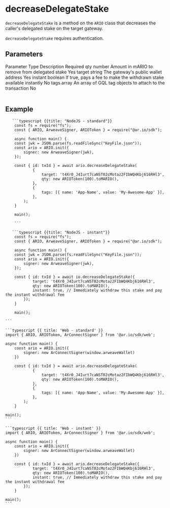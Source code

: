 

# decreaseDelegateStake

`decreaseDelegateStake` is a method on the `ARIO` class that decreases the caller's delegated stake on the target gateway.

`decreaseDelegateStake` requires authentication.

## Parameters

<Table>
  <Table.Head>
    <Table.Row>
      <Table.Header>Parameter</Table.Header>
      <Table.Header>Type</Table.Header>
      <Table.Header>Description</Table.Header>
      <Table.Header>Required</Table.Header>
    </Table.Row>
  </Table.Head>
  <Table.Body>
    <Table.Row>
      <Table.Cell className="font-semibold">qty</Table.Cell>
      <Table.Cell>number</Table.Cell>
      <Table.Cell>Amount in mARIO to remove from delegated stake</Table.Cell>
      <Table.Cell>Yes</Table.Cell>
    </Table.Row>
    <Table.Row>
      <Table.Cell className="font-semibold">target</Table.Cell>
      <Table.Cell>string</Table.Cell>
      <Table.Cell>The gateway's public wallet address</Table.Cell>
      <Table.Cell>Yes</Table.Cell>
    </Table.Row>
    <Table.Row>
      <Table.Cell className="font-semibold">instant</Table.Cell>
      <Table.Cell>boolean</Table.Cell>
      <Table.Cell>If true, pays a fee to make the withdrawn stake available instantly</Table.Cell>
      <Table.Cell>No</Table.Cell>
    </Table.Row>
    <Table.Row>
      <Table.Cell className="font-semibold">tags</Table.Cell>
      <Table.Cell>array</Table.Cell>
      <Table.Cell>An array of GQL tag objects to attach to the transaction</Table.Cell>
      <Table.Cell>No</Table.Cell>
    </Table.Row>
  </Table.Body>
</Table>

## Example

<CodeGroup title="decreaseDelegateStake">

       ```typescript {{title: "NodeJS - standard"}}
        const fs = require("fs");
        const { ARIO, ArweaveSigner, ARIOToken } = require("@ar.io/sdk");

        async function main() {
        const jwk = JSON.parse(fs.readFileSync("KeyFile.json"));
        const ario = ARIO.init({
            signer: new ArweaveSigner(jwk),
        });

        const { id: txId } = await ario.decreaseDelegateStake(
                {
                    target: 't4Xr0_J4Iurt7caNST02cMotaz2FIbWQ4Kbj616RHl3',
                    qty: new ARIOToken(100).toMARIO(),
                },
                {
                    tags: [{ name: 'App-Name', value: 'My-Awesome-App' }],
                },
            );
        }

        main();

        ```

       ```typescript {{title: "NodeJS - instant"}}
        const fs = require("fs");
        const { ARIO, ArweaveSigner, ARIOToken } = require("@ar.io/sdk");

        async function main() {
        const jwk = JSON.parse(fs.readFileSync("KeyFile.json"));
        const ario = ARIO.init({
            signer: new ArweaveSigner(jwk),
        });

        const { id: txId } = await io.decreaseDelegateStake({
                target: 't4Xr0_J4Iurt7caNST02cMotaz2FIbWQ4Kbj616RHl3',
                qty: new ARIOToken(100).toMARIO(),
                instant: true, // Immediately withdraw this stake and pay the instant withdrawal fee
            });
        }

        main();

    ```

    ```typescript {{ title: 'Web - standard' }}
    import { ARIO, ARIOToken, ArConnectSigner } from '@ar.io/sdk/web';

    async function main() {
        const ario = ARIO.init({
            signer: new ArConnectSigner(window.arweaveWallet)
        })

        const { id: txId } = await ario.decreaseDelegateStake(
                {
                    target: 't4Xr0_J4Iurt7caNST02cMotaz2FIbWQ4Kbj616RHl3',
                    qty: new ARIOToken(100).toMARIO(),
                },
                {
                    tags: [{ name: 'App-Name', value: 'My-Awesome-App' }],
                },
            );
        }

    main();
    ```

    ```typescript {{ title: 'Web - instant' }}
    import { ARIO, ARIOToken, ArConnectSigner } from '@ar.io/sdk/web';

    async function main() {
        const ario = ARIO.init({
            signer: new ArConnectSigner(window.arweaveWallet)
        })

        const { id: txId } = await ario.decreaseDelegateStake({
                target: 't4Xr0_J4Iurt7caNST02cMotaz2FIbWQ4Kbj616RHl3',
                qty: new ARIOToken(100).toMARIO(),
                instant: true, // Immediately withdraw this stake and pay the instant withdrawal fee
            });
        }

    main();
    ```

</CodeGroup>
